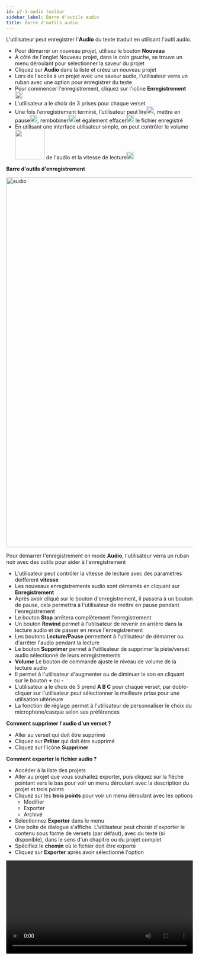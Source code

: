 ```yaml
---
id: p7-1-audio toolbar
sidebar_label: Barre d'outils audio
title: Barre d'outils audio
---
```


L'utilisateur peut enregistrer l'**Audio** du texte traduit en utilisant l'outil audio.

-   Pour démarrer un nouveau projet, utilisez le bouton **Nouveau**
-   À côté de l'onglet Nouveau projet, dans le coin gauche, se trouve un menu déroulant pour sélectionner la saveur du projet
-   Cliquez sur **Audio** dans la liste et créez un nouveau projet
-   Lors de l'accès à un projet avec une saveur audio, l'utilisateur verra un ruban avec une option pour enregistrer du texte
-   Pour commencer l'enregistrement, cliquez sur l'icône **Enregistrement** <img src="/assets/record.png" width="20px" alt=""/>
-   L'utilisateur a le choix de 3 prises pour chaque verset
-   Une fois l’enregistrement terminé, l’utilisateur peut lire<img src="/assets/play.png" width="20px" alt=""/>, mettre en pause<img src="/assets/pause.png" width="20px" alt=""/>, rembobiner<img src="/assets/rewind.png" width="20px" alt=""/>et également effacer<img src="/assets/delete.png" width="20px" alt=""/> le fichier enregistré
-   En utilisant une interface utilisateur simple, on peut contrôler le volume<img src="/assets/volume.png" width="80px" alt=""/> de l'audio et la vitesse de lecture<img src="/assets/speed.png" width="20px" alt=""/>

<!-- <video controls src="/assets/Audio.mov" width="100%" type="video/mov"/> -->

**Barre d'outils d'enregistrement**

<img src="/assets/Audio.png"  width="1000px" alt="audio"/>

Pour démarrer l'enregistrement en mode **Audio**, l'utilisateur verra un ruban noir avec des outils pour aider à l'enregistrement

-   L'utilisateur peut contrôler la vitesse de lecture avec des paramètres deifferent **vitesse**
-   Les nouveaux enregistrements audio sont démarrés en cliquant sur **Enregistrement**
-   Après avoir cliqué sur le bouton d'enregistrement, il passera à un bouton de pause, cela permettra à l'utilisateur de mettre en pause pendant l'enregistrement
-   Le bouton **Stop** arrêtera complètement l'enregistrement
-   Un bouton **Rewind** permet à l'utilisateur de revenir en arrière dans la lecture audio et de passer en revue l'enregistrement 
-   Les boutons **Lecture/Pause** permettent à l'utilisateur de démarrer ou d'arrêter l'audio pendant la lecture
-   Le bouton **Supprimer** permet à l'utilisateur de supprimer la piste/verset audio sélectionné de leurs enregistrements 
-   **Volume** Le bouton de commande ajuste le niveau de volume de la lecture audio
-   Il permet à l'utilisateur d'augmenter ou de diminuer le son en cliquant sur le bouton **+** ou **-**
-   L'utilisateur a le choix de 3 prend **A B C** pour chaque verset, par doble-cliquer sur l'utilisateur peut sélectionner la meilleure prise pour une utilisation ultérieure 
-   La fonction de réglage permet à l'utilisateur de personnaliser le choix du microphone/casque selon ses préférences

**Comment supprimer l'audio d'un verset ?**

-   Aller au verset qui doit être supprimé
-   Cliquez sur **Prêter** qui doit être supprimé
-   Cliquez sur l'icône **Supprimer**

**Comment exporter le fichier audio ?**

-   Accéder à la liste des projets
-   Aller au projet que vous souhaitez exporter, puis cliquez sur la flèche pointant vers le bas pour voir un menu déroulant avec la description du projet et trois points
-   Cliquez sur les **trois points** pour voir un menu déroulant avec les options
    -   Modifier
    -   Exporter
    -   Archivé
-   Sélectionnez **Exporter** dans le menu
-   Une boîte de dialogue s'affiche. L'utilisateur peut choisir d'exporter le contenu sous forme de versets (par défaut), avec du texte (si disponible), dans le sens d'un chapitre ou du projet complet
-   Spécifiez le **chemin** où le fichier doit être exporté
-   Cliquez sur **Exporter** après avoir sélectionné l'option

<video controls src="/assets/export_audio.mov" width="100%" type="video/mov"></video>
